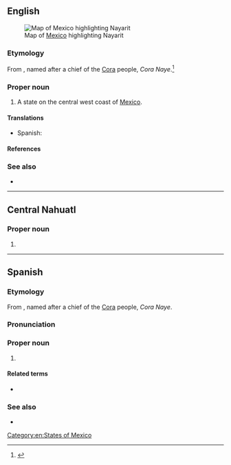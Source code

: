 ==English==
[[File:Mexico map, MX-NAY.svg|thumb|Map of [[Mexico]] highlighting Nayarit]]

===Etymology===
From {{der|en|crn|Náayerite}}, named after a chief of the [[w:Cora people|Cora]] people, ''Cora Naye''.<ref>{{cite-web|url=http://www.e-local.gob.mx/work/templates/enciclo/nayarit/mpios/18009a.htm|title=El Nayar|work=Enciclopedia de los Municipios de México|archiveurl=https://web.archive.org/web/20070502155940/http://www.e-local.gob.mx/work/templates/enciclo/nayarit/mpios/18009a.htm|archivedate=2 May 2007|accessdate=4 May 2009}}</ref>

===Proper noun===
{{en-proper noun}}

# A state on the central west coast of [[Mexico]].

====Translations====
{{trans-top|state of Mexico}}
* Spanish: {{t+|es|Nayarit|m}}
{{trans-mid}}
{{trans-bottom}}

====References====
<references/>

===See also===
* {{pedia}}

[[Category:en:States of Mexico]]

----

==Central Nahuatl==

===Proper noun===
{{head|nhn|proper noun}}

# {{place|nhn|state|c/Mexico|t=Nayarit}}

----

==Spanish==

===Etymology===
From {{der|es|crn|Náayerite}}, named after a chief of the [[w:Cora people|Cora]] people, ''Cora Naye''.

===Pronunciation===
{{es-pr}}

===Proper noun===
{{es-proper noun|m}}

# {{place|es|state|c/Mexico}}

====Related terms====
* {{l|es|nayarita}}

===See also===
* {{pedia|lang=es}}
